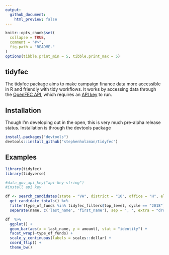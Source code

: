 ```yaml
---
output:
  github_document:
    html_preview: false
---
```


```r
knitr::opts_chunk$set(
  collapse = TRUE,
  comment = "#>",
  fig.path = "README-"
)
options(tibble.print_min = 5, tibble.print_max = 5)
```

## tidyfec

The tidyfec package aims to make campaign finance data more accessible in R and friendly with tidy workflows. It works by accessing data through the [OpenFEC API](https://api.open.fec.gov/developers/), which requires an [API key](https://api.data.gov/signup/) to run.

## Installation

Though I'm developing out in the open, this is very much pre-alpha release status. Installation is through the devtools package

```r
install.packages("devtools")
devtools::install_github("stephenholzman/tidyfec")
```

## Examples

```r
library(tidyfec)
library(tidyverse)

#data_gov_api_key("api-key-string")
#install api key

df <- search_candidates(state = "VA", district = "10", office = "H", election_year = "2018") %>%
  get_candidate_totals() %>%
  filter(type_of_funds %in% tidyfec_filters$top_level, cycle == "2018") %>%
  separate(name, c('last_name', 'first_name'), sep = ', ', extra = "drop", fill = "right")

df  %>%
  ggplot() +
  geom_bar(aes(x = last_name, y = amount), stat = "identity") +
  facet_wrap(~type_of_funds) +
  scale_y_continuous(labels = scales::dollar) +
  coord_flip() +
  theme_bw()

```
